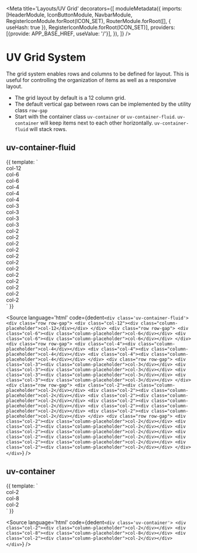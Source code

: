 
<Meta
    title='Layouts/UV Grid'
    decorators={[
        moduleMetadata({
            imports: [HeaderModule, IconButtonModule, NavbarModule, RegisterIconModule.forRoot(ICON_SET), RouterModule.forRoot([], { useHash: true }), RegisterIconModule.forRoot(ICON_SET)],
            providers: [{provide: APP_BASE_HREF, useValue: '/'}],
        }),
    ]}
/>

# UV Grid System

The grid system enables rows and columns to be defined for layout. 
This is useful for controlling the organization of items as well as a responsive layout. 
- The grid layout by default is a 12 column grid. 
- The default vertical gap between rows can be implemented by the utility class `row-gap`
- Start with the container class `uv-container` or `uv-container-fluid`. `uv-container` will keep items next to each other horizontally. `uv-container-fluid` will stack rows.

## uv-container-fluid
<Canvas>
    <Story height="100vh" width="100vw" name="uv-container-fluid">
  {{
    template: 
    `
        <div class='uv-container-fluid'>
            <div class="row row-gap">
                <div class="col-12"><div class="column-placeholder">col-12</div></div>
            </div>
            <div class="row row-gap">
                <div class="col-6"><div class="column-placeholder">col-6</div></div>
                <div class="col-6"><div class="column-placeholder">col-6</div></div>
            </div>
            <div class="row row-gap">
                <div class="col-4"><div class="column-placeholder">col-4</div></div>
                <div class="col-4"><div class="column-placeholder">col-4</div></div>
                <div class="col-4"><div class="column-placeholder">col-4</div></div>
            </div>
            <div class="row row-gap">
                <div class="col-3"><div class="column-placeholder">col-3</div></div>
                <div class="col-3"><div class="column-placeholder">col-3</div></div>
                <div class="col-3"><div class="column-placeholder">col-3</div></div>
                <div class="col-3"><div class="column-placeholder">col-3</div></div>
            </div>
            <div class="row row-gap">
                <div class="col-2"><div class="column-placeholder">col-2</div></div>
                <div class="col-2"><div class="column-placeholder">col-2</div></div>
                <div class="col-2"><div class="column-placeholder">col-2</div></div>
                <div class="col-2"><div class="column-placeholder">col-2</div></div>
                <div class="col-2"><div class="column-placeholder">col-2</div></div>
                <div class="col-2"><div class="column-placeholder">col-2</div></div>
            </div>
            <div class="row row-gap">
                <div class="col-2"><div class="column-placeholder">col-2</div></div>
                <div class="col-2"><div class="column-placeholder">col-2</div></div>
                <div class="col-2"><div class="column-placeholder">col-2</div></div>
                <div class="col-2"><div class="column-placeholder">col-2</div></div>
                <div class="col-2"><div class="column-placeholder">col-2</div></div>
                <div class="col-2"><div class="column-placeholder">col-2</div></div>
            </div>
        </div>
    `
  }}
</Story>
</Canvas>

<Source
  language='html'
  code={dedent`
     <div class='uv-container-fluid'>
            <div class="row row-gap">
                <div class="col-12"><div class="column-placeholder">col-12</div></div>
            </div>
            <div class="row row-gap">
                <div class="col-6"><div class="column-placeholder">col-6</div></div>
                <div class="col-6"><div class="column-placeholder">col-6</div></div>
            </div>
            <div class="row row-gap">
                <div class="col-4"><div class="column-placeholder">col-4</div></div>
                <div class="col-4"><div class="column-placeholder">col-4</div></div>
                <div class="col-4"><div class="column-placeholder">col-4</div></div>
            </div>
            <div class="row row-gap">
                <div class="col-3"><div class="column-placeholder">col-3</div></div>
                <div class="col-3"><div class="column-placeholder">col-3</div></div>
                <div class="col-3"><div class="column-placeholder">col-3</div></div>
                <div class="col-3"><div class="column-placeholder">col-3</div></div>
            </div>
            <div class="row row-gap">
                <div class="col-2"><div class="column-placeholder">col-2</div></div>
                <div class="col-2"><div class="column-placeholder">col-2</div></div>
                <div class="col-2"><div class="column-placeholder">col-2</div></div>
                <div class="col-2"><div class="column-placeholder">col-2</div></div>
                <div class="col-2"><div class="column-placeholder">col-2</div></div>
                <div class="col-2"><div class="column-placeholder">col-2</div></div>
            </div>
            <div class="row row-gap">
                <div class="col-2"><div class="column-placeholder">col-2</div></div>
                <div class="col-2"><div class="column-placeholder">col-2</div></div>
                <div class="col-2"><div class="column-placeholder">col-2</div></div>
                <div class="col-2"><div class="column-placeholder">col-2</div></div>
                <div class="col-2"><div class="column-placeholder">col-2</div></div>
                <div class="col-2"><div class="column-placeholder">col-2</div></div>
            </div>
        </div>
  `}
/>

## uv-container
<Canvas>
    <Story height="100vh" width="100vw" name="uv-container">
  {{
    template: 
    `
        <div class='uv-container'>
           <div class="col-2"><div class="column-placeholder">col-2</div></div>
           <div class="col-8"><div class="column-placeholder">col-8</div></div>
           <div class="col-2"><div class="column-placeholder">col-2</div></div>
        </div>
    `
  }}
</Story>
</Canvas>

<Source
  language='html'
  code={dedent`
     <div class='uv-container'>
           <div class="col-2"><div class="column-placeholder">col-2</div></div>
           <div class="col-8"><div class="column-placeholder">col-8</div></div>
           <div class="col-2"><div class="column-placeholder">col-2</div></div>
        </div>
  `}
/>


